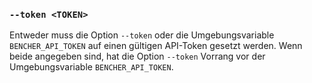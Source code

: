 ### `--token <TOKEN>`

Entweder muss die Option `--token` oder die Umgebungsvariable `BENCHER_API_TOKEN` auf einen gültigen API-Token gesetzt werden.
Wenn beide angegeben sind, hat die Option `--token` Vorrang vor der Umgebungsvariable `BENCHER_API_TOKEN`.